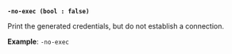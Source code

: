 <a id="ssh-flag-no-exec" />

**`-no-exec (bool : false)`**

Print the generated credentials, but do not establish a connection.

**Example**: `-no-exec`